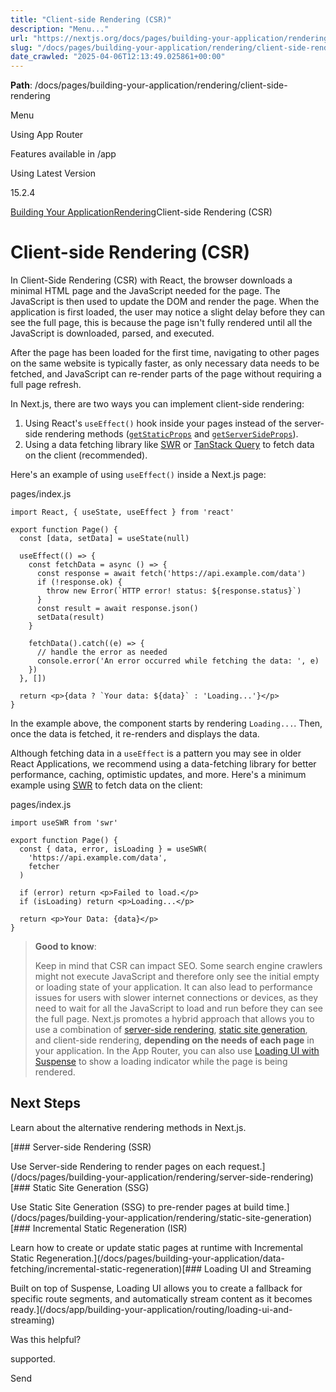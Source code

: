 ---
title: "Client-side Rendering (CSR)"
description: "Menu..."
url: "https://nextjs.org/docs/pages/building-your-application/rendering/client-side-rendering"
slug: "/docs/pages/building-your-application/rendering/client-side-rendering"
date_crawled: "2025-04-06T12:13:49.025861+00:00"
---

**Path**: /docs/pages/building-your-application/rendering/client-side-rendering

Menu

Using App Router

Features available in /app

Using Latest Version

15.2.4

[Building Your Application](/docs/pages/building-your-application)[Rendering](/docs/pages/building-your-application/rendering)Client-side Rendering (CSR)

# Client-side Rendering (CSR)

In Client-Side Rendering (CSR) with React, the browser downloads a minimal HTML page and the JavaScript needed for the page. The JavaScript is then used to update the DOM and render the page. When the application is first loaded, the user may notice a slight delay before they can see the full page, this is because the page isn't fully rendered until all the JavaScript is downloaded, parsed, and executed.

After the page has been loaded for the first time, navigating to other pages on the same website is typically faster, as only necessary data needs to be fetched, and JavaScript can re-render parts of the page without requiring a full page refresh.

In Next.js, there are two ways you can implement client-side rendering:

1. Using React's `useEffect()` hook inside your pages instead of the server-side rendering methods ([`getStaticProps`](/docs/pages/building-your-application/data-fetching/get-static-props) and [`getServerSideProps`](/docs/pages/building-your-application/data-fetching/get-server-side-props)).
2. Using a data fetching library like [SWR](https://swr.vercel.app/) or [TanStack Query](https://tanstack.com/query/latest/) to fetch data on the client (recommended).

Here's an example of using `useEffect()` inside a Next.js page:

pages/index.js

```
import React, { useState, useEffect } from 'react'
 
export function Page() {
  const [data, setData] = useState(null)
 
  useEffect(() => {
    const fetchData = async () => {
      const response = await fetch('https://api.example.com/data')
      if (!response.ok) {
        throw new Error(`HTTP error! status: ${response.status}`)
      }
      const result = await response.json()
      setData(result)
    }
 
    fetchData().catch((e) => {
      // handle the error as needed
      console.error('An error occurred while fetching the data: ', e)
    })
  }, [])
 
  return <p>{data ? `Your data: ${data}` : 'Loading...'}</p>
}
```

In the example above, the component starts by rendering `Loading...`. Then, once the data is fetched, it re-renders and displays the data.

Although fetching data in a `useEffect` is a pattern you may see in older React Applications, we recommend using a data-fetching library for better performance, caching, optimistic updates, and more. Here's a minimum example using [SWR](https://swr.vercel.app/) to fetch data on the client:

pages/index.js

```
import useSWR from 'swr'
 
export function Page() {
  const { data, error, isLoading } = useSWR(
    'https://api.example.com/data',
    fetcher
  )
 
  if (error) return <p>Failed to load.</p>
  if (isLoading) return <p>Loading...</p>
 
  return <p>Your Data: {data}</p>
}
```

> **Good to know**:
>
> Keep in mind that CSR can impact SEO. Some search engine crawlers might not execute JavaScript and therefore only see the initial empty or loading state of your application. It can also lead to performance issues for users with slower internet connections or devices, as they need to wait for all the JavaScript to load and run before they can see the full page. Next.js promotes a hybrid approach that allows you to use a combination of [server-side rendering](/docs/pages/building-your-application/rendering/server-side-rendering), [static site generation](/docs/pages/building-your-application/rendering/static-site-generation), and client-side rendering, **depending on the needs of each page** in your application. In the App Router, you can also use [Loading UI with Suspense](/docs/app/building-your-application/routing/loading-ui-and-streaming) to show a loading indicator while the page is being rendered.

## Next Steps

Learn about the alternative rendering methods in Next.js.

[### Server-side Rendering (SSR)

Use Server-side Rendering to render pages on each request.](/docs/pages/building-your-application/rendering/server-side-rendering)[### Static Site Generation (SSG)

Use Static Site Generation (SSG) to pre-render pages at build time.](/docs/pages/building-your-application/rendering/static-site-generation)[### Incremental Static Regeneration (ISR)

Learn how to create or update static pages at runtime with Incremental Static Regeneration.](/docs/pages/building-your-application/data-fetching/incremental-static-regeneration)[### Loading UI and Streaming

Built on top of Suspense, Loading UI allows you to create a fallback for specific route segments, and automatically stream content as it becomes ready.](/docs/app/building-your-application/routing/loading-ui-and-streaming)

Was this helpful?

supported.

Send